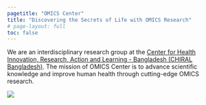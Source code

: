---
pagetitle: "OMICS Center"
title: "Discovering the Secrets of Life with OMICS Research"
# page-layout: full
toc: false
---

::: {.lead}
  We are an [interdisciplinary]{.fw-bolder} research group at the [Center for Health Innovation, Research, Action and Learning - Bangladesh (CHIRAL Bangladesh)](https://chiralbd.org/){.text-primary .text-decoration-none .fw-semibold}. The mission of OMICS Center is to advance scientific knowledge and improve human health through cutting-edge OMICS research.

:::

![](./img/showcase.svg){.hero}

<!-- ::: {.callout-note} -->
<!-- ## We are currently recruiting! -->

<!-- If you are interested in joining the lab as a Psychology PhD student, please consider applying.<br /> -->
<!-- You can find more information about this recruitment cycle at [this blog post](./posts/recruitment2023) (or under News). -->
<!-- ::: -->
